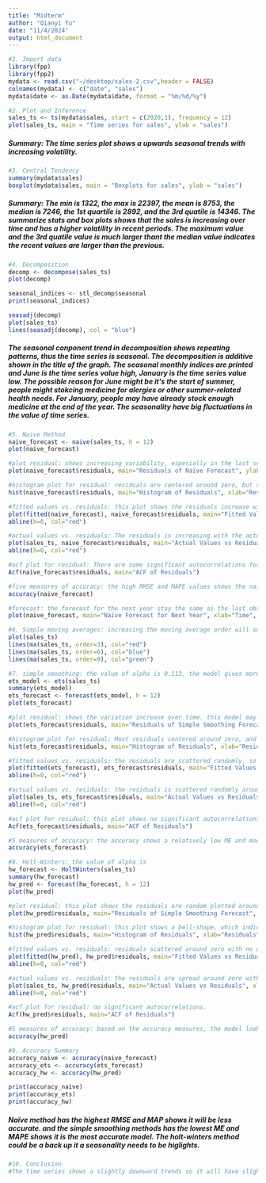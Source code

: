 ```yaml
---
title: "Midterm"
author: "Qianyi Yu"
date: "11/4/2024"
output: html_document
---
```


```r
#1. Import data
library(fpp)
library(fpp2)
mydata <- read.csv("~/desktop/sales-2.csv",header = FALSE)
colnames(mydata) <- c("date", "sales")
mydata$date <- as.Date(mydata$date, format = "%m/%d/%y")
```

```r
#2. Plot and Inference
sales_ts <- ts(mydata$sales, start = c(2020,1), frequency = 12)
plot(sales_ts, main = "Time series for sales", ylab = "sales")
```

##### Summary: The time series plot shows a upwards seasonal trends with increasing volatility. 

```r
#3. Central Tendency
summary(mydata$sales)
boxplot(mydata$sales, main = "Boxplots for sales", ylab = "sales")
```

##### Summary: The min is 1322, the max is 22397, the mean is 8753, the median is 7246, the 1st quartile is 2892, and the 3rd quatile is 14346. The summarize stats and box plots shows that the sales is increasing over time and has a higher volatility in recent periods. The maximum value and the 3rd quatile value is much larger thant the median value indicates the recent values are larger than the previous.

```r
#4. Decomposition
decomp <- decompose(sales_ts)
plot(decomp)

seasonal_indices <- stl_decomp$seasonal
print(seasonal_indices)

seasadj(decomp)
plot(sales_ts)
lines(seasadj(decomp), col = "blue")
```

##### The seasonal conponent trend in decomposition shows repeating patterns, thus the time series is seasonal. The decomposition is additive shown in the title of the graph. The seasonal monthly indices are printed and June is the time series value high, January is the time series value low. The possible reason for June might be it's the start of summer, people might stokcing medicine for alergies or other summer-related health needs. For January, people may have already stock enough medicine at the end of the year. The seasonality have big fluctuations in the value of time series. 

```r
#5. Naive Method
naive_forecast <- naive(sales_ts, h = 12)
plot(naive_forecast)

#plot residual: shows increasing variability, especially in the last several periods. The patterns show that this method may not be able to capture the sales data's increasing trend, and which lead to a larger redisual over time.
plot(naive_forecast$residuals, main="Residuals of Naïve Forecast", ylab="Residuals", xlab="Time")

#histogram plot for residual: residuals are centered around zero, but skewed toward the positive side. This means that the predicted values are underestimated than the actual values. 
hist(naive_forecast$residuals, main="Histogram of Residuals", xlab="Residuals")

#fitted values vs. residuals: this plot shows the residuals increase with the fitted values. The naïve method is not capturing the trend.
plot(fitted(naive_forecast), naive_forecast$residuals, main="Fitted Values vs Residuals", xlab="Fitted Values", ylab="Residuals")
abline(h=0, col="red")

#actual values vs. residuals: The residuals is increasing with the actual values, showing naïve method is not capturing the trends.
plot(sales_ts, naive_forecast$residuals, main="Actual Values vs Residuals", xlab="Actual Values", ylab="Residuals")
abline(h=0, col="red")

#acf plot for residual: There are some significant autocorrelations for certain lags. This means naïve method does not capture all patterns in the data.
Acf(naive_forecast$residuals, main="ACF of Residuals")

#five measures of accuracy: the high RMSE and MAPE values shows the naïve method is not very accuracy. 
accuracy(naive_forecast)

#forecast: the forecast for the next year stay the same as the last observed value. This method does not capture the increasing trends and seasonality, it's forecast will result in errors.
plot(naive_forecast, main="Naïve Forecast for Next Year", xlab="Time", ylab="Sales")
```

```r
#6. Simple moving averages: increasing the moving average order will smooth out the fluctuations and will shows a clearer long-term trend. But it will also bring a lag in reactions of the predictions.
plot(sales_ts)
lines(ma(sales_ts, order=3), col="red")   
lines(ma(sales_ts, order=6), col="blue") 
lines(ma(sales_ts, order=9), col="green")

```

```r
#7. simple smoothing: the value of alpha is 0.113, the model gives more weight to the past observations; the value of the initial state is 1317.1418, ; the value of sigma is 0.1961, and the lower the sigma is, the better the model fit with the data.
ets_model <- ets(sales_ts)
summary(ets_model)
ets_forecast <- forecast(ets_model, h = 12)
plot(ets_forecast)

#plot residual: shows the variation increase over time. this model may not be capturing the trend.
plot(ets_forecast$residuals, main="Residuals of Simple Smoothing Forecast", ylab="Residuals", xlab="Time")

#histogram plot for residual: Most residuals centered around zero, and roughly shows a normal distribution, this means the methods might be a good fit with small error.
hist(ets_forecast$residuals, main="Histogram of Residuals", xlab="Residuals")

#fitted values vs. residuals: the residuals are scattered randomly, so the model fit well.
plot(fitted(ets_forecast), ets_forecast$residuals, main="Fitted Values vs Residuals", xlab="Fitted Values", ylab="Residuals")
abline(h=0, col="red")

#actual values vs. residuals: the residuals is scattered randomly around zero and shows the model fit well.
plot(sales_ts, ets_forecast$residuals, main="Actual Values vs Residuals", xlab="Actual Values", ylab="Residuals")
abline(h=0, col="red")

#acf plot for residual: this plot shows no significant autocorrelations which means the model has describe all of the patterns in the data. 
Acf(ets_forecast$residuals, main="ACF of Residuals")

#5 measures of accuracy: the accuracy shows a relatively low ME and moderate RMSE and MAE. The predicted value for time series will decrease in one year. The residual analysis shows the model has capture the patterns and with no significant autocorrelations. So this method could predict the future values.
accuracy(ets_forecast)

```

```r
#8. Holt-Winters: the value of alpha is 
hw_forecast <- HoltWinters(sales_ts)
summary(hw_forecast)
hw_pred <- forecast(hw_forecast, h = 12)
plot(hw_pred)

#plot residual: this plot shows the residuals are random plotted around zero, which means this method has capture most the patterns.
plot(hw_pred$residuals, main="Residuals of Simple Smoothing Forecast", ylab="Residuals", xlab="Time")

#histogram plot for residual: this plot shows a bell-shape, which indicated the residual is normally distributed and might be a well-fitted model.
hist(hw_pred$residuals, main="Histogram of Residuals", xlab="Residuals")

#fitted values vs. residuals: residuals scattered around zero with no obvious patterns, indicating a good model.
plot(fitted(hw_pred), hw_pred$residuals, main="Fitted Values vs Residuals", xlab="Fitted Values", ylab="Residuals")
abline(h=0, col="red")

#actual values vs. residuals: the residuals are spread around zero with no signifiant patterns, shows the residuals are random.
plot(sales_ts, hw_pred$residuals, main="Actual Values vs Residuals", xlab="Actual Values", ylab="Residuals")
abline(h=0, col="red")

#acf plot for residual: no significant autocorrelations. 
Acf(hw_pred$residuals, main="ACF of Residuals")

#5 measures of accuracy: based on the accuracy measures, the model looks very accurate since it has capture most of the patterns. 
accuracy(hw_pred)
```

```r
#9. Accuracy Summary
accuracy_naive <- accuracy(naive_forecast)
accuracy_ets <- accuracy(ets_forecast)
accuracy_hw <- accuracy(hw_pred)

print(accuracy_naive)
print(accuracy_ets)
print(accuracy_hw)
```

##### Naïve method has the highest RMSE and MAP shows it will be less accurate. and the simple smoothing methods has the lowest ME and MAPE shows it is the most accurate model. The holt-winters method could be a back up it a seasonality needs to be higlights. 
```r
#10. Conclusion
#The time series shows a slightly downward trends so it will have slightly decrease with periodically seasonal variability. Both simple smoothing and holt-winters method could be the model of this dataset and better for future predictions. 
```

